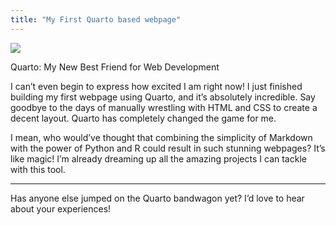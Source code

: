 ```yaml
---
title: "My First Quarto based webpage"
---
```


![](https://upload.wikimedia.org/wikipedia/commons/e/e7/Quarto_Publishing_Logo.png){fig-align="center"}

Quarto: My New Best Friend for Web Development

I can't even begin to express how excited I am right now! I just finished building my first webpage using Quarto, and it's absolutely incredible. Say goodbye to the days of manually wrestling with HTML and CSS to create a decent layout. Quarto has completely changed the game for me.

I mean, who would've thought that combining the simplicity of Markdown with the power of Python and R could result in such stunning webpages? It's like magic! I'm already dreaming up all the amazing projects I can tackle with this tool.

---

Has anyone else jumped on the Quarto bandwagon yet? I'd love to hear about your experiences!
